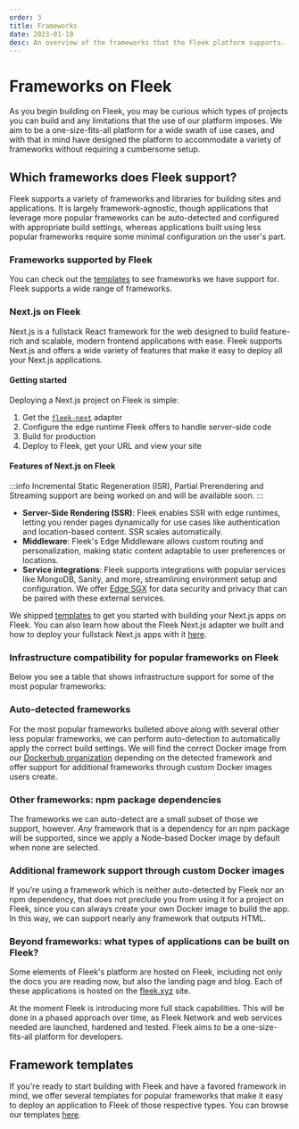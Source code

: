 ```yaml
---
order: 3
title: Frameworks
date: 2023-01-10
desc: An overview of the frameworks that the Fleek platform supports.
---
```



# Frameworks on Fleek

As you begin building on Fleek, you may be curious which types of projects you can build and any limitations that the use of our platform imposes. We aim to be a one-size-fits-all platform for a wide swath of use cases, and with that in mind have designed the platform to accommodate a variety of frameworks without requiring a cumbersome setup.

<div className="my-12 bg-gray-dark-6 p-[1px]" />

## Which frameworks does Fleek support?

Fleek supports a variety of frameworks and libraries for building sites and applications. It is largely framework-agnostic, though applications that leverage more popular frameworks can be auto-detected and configured with appropriate build settings, whereas applications built using less popular frameworks require some minimal configuration on the user's part.

### Frameworks supported by Fleek

You can check out the [templates](https://fleek.xyz/templates/) to see frameworks we have support for. Fleek supports a wide range of frameworks.

### Next.js on Fleek

Next.js is a fullstack React framework for the web designed to build feature-rich and scalable, modern frontend applications with ease. Fleek supports Next.js and offers a wide variety of features that make it easy to deploy all your Next.js applications.

#### Getting started

Deploying a Next.js project on Fleek is simple:

1. Get the [`fleek-next`](https://hosting.fleek.xyz/cli/fleek-next-adapter/) adapter
2. Configure the edge runtime Fleek offers to handle server-side code
3. Build for production
4. Deploy to Fleek, get your URL and view your site

#### Features of Next.js on Fleek

:::info
Incremental Static Regeneration (ISR), Partial Prerendering and Streaming support are being worked on and will be available soon.
:::

- **Server-Side Rendering (SSR)**: Fleek enables SSR with edge runtimes, letting you render pages dynamically for use cases like authentication and location-based content. SSR scales automatically.
- **Middleware**: Fleek's Edge Middleware allows custom routing and personalization, making static content adaptable to user preferences or locations.
- **Service integrations**: Fleek supports integrations with popular services like MongoDB, Sanity, and more, streamlining environment setup and configuration. We offer [Edge SGX](https://hosting.fleek.xyz/cli/edge-sgx) for data security and privacy that can be paired with these external services.

We shipped [templates](https://fleek.xyz/templates/) to get you started with building your Next.js apps on Fleek. You can also learn how about the Fleek Next.js adapter we built and how to deploy your fullstack Next.js apps with it [here](https://hosting.fleek.xyz/cli/fleek-next-adapter/).

### Infrastructure compatibility for popular frameworks on Fleek

Below you see a table that shows infrastructure support for some of the most popular frameworks:

<FrameworkComparisonTable />

### Auto-detected frameworks

For the most popular frameworks bulleted above along with several other less popular frameworks, we can perform auto-detection to automatically apply the correct build settings. We will find the correct Docker image from our [Dockerhub organization](https://hub.docker.com/u/fleek) depending on the detected framework and offer support for additional frameworks through custom Docker images users create.

### Other frameworks: npm package dependencies

The frameworks we can auto-detect are a small subset of those we support, however. _Any_ framework that is a dependency for an npm package will be supported, since we apply a Node-based Docker image by default when none are selected.

### Additional framework support through custom Docker images

If you’re using a framework which is neither auto-detected by Fleek nor an npm dependency, that does not preclude you from using it for a project on Fleek, since you can always create your own Docker image to build the app. In this way, we can support nearly any framework that outputs HTML.

### Beyond frameworks: what types of applications can be built on Fleek?

Some elements of Fleek's platform are hosted on Fleek, including not only the docs you are reading now, but also the landing page and blog. Each of these applications is hosted on the [fleek.xyz](https://fleek.xyz) site.

At the moment Fleek is introducing more full stack capabilities. This will be done in a phased approach over time, as Fleek Network and web services needed are launched, hardened and tested. Fleek aims to be a one-size-fits-all platform for developers.

## Framework templates

If you're ready to start building with Fleek and have a favored framework in mind, we offer several templates for popular frameworks that make it easy to deploy an application to Fleek of those respective types. You can browse our templates [here](https://fleek.xyz/templates/).
